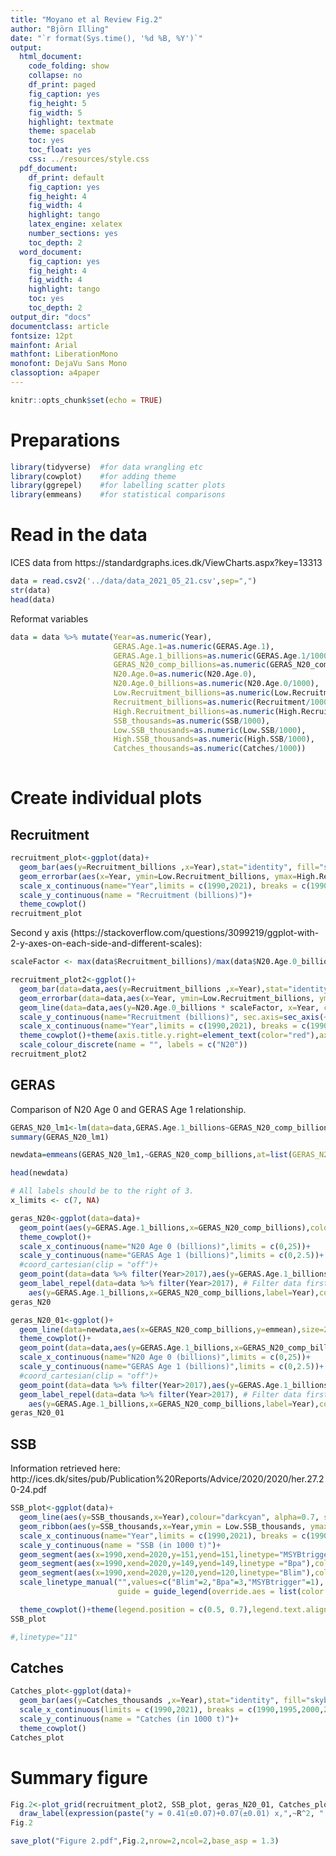 ```yaml
---
title: "Moyano et al Review Fig.2"
author: "Björn Illing"
date: "`r format(Sys.time(), '%d %B, %Y')`"
output:
  html_document:
    code_folding: show
    collapse: no
    df_print: paged
    fig_caption: yes
    fig_height: 5
    fig_width: 5
    highlight: textmate
    theme: spacelab
    toc: yes
    toc_float: yes
    css: ../resources/style.css
  pdf_document:
    df_print: default
    fig_caption: yes
    fig_height: 4
    fig_width: 4
    highlight: tango
    latex_engine: xelatex
    number_sections: yes
    toc_depth: 2
  word_document:
    fig_caption: yes
    fig_height: 4
    fig_width: 4
    highlight: tango
    toc: yes
    toc_depth: 2
output_dir: "docs"
documentclass: article
fontsize: 12pt
mainfont: Arial
mathfont: LiberationMono
monofont: DejaVu Sans Mono
classoption: a4paper
---
```


```r
knitr::opts_chunk$set(echo = TRUE)
```

# Preparations

```r
library(tidyverse)  #for data wrangling etc
library(cowplot)    #for adding theme
library(ggrepel)    #for labelling scatter plots
library(emmeans)    #for statistical comparisons
```

# Read in the data

ICES data from https://standardgraphs.ices.dk/ViewCharts.aspx?key=13313
 

```r
data = read.csv2('../data/data_2021_05_21.csv',sep=",")
str(data)
head(data)
```

Reformat variables

```r
data = data %>% mutate(Year=as.numeric(Year),
                       GERAS.Age.1=as.numeric(GERAS.Age.1),
                       GERAS.Age.1_billions=as.numeric(GERAS.Age.1/1000),
                       GERAS_N20_comp_billions=as.numeric(GERAS_N20_comp/1000),
                       N20.Age.0=as.numeric(N20.Age.0),
                       N20.Age.0_billions=as.numeric(N20.Age.0/1000),
                       Low.Recruitment_billions=as.numeric(Low.Recruitment/1000000),
                       Recruitment_billions=as.numeric(Recruitment/1000000),
                       High.Recruitment_billions=as.numeric(High.Recruitment/1000000),
                       SSB_thousands=as.numeric(SSB/1000),
                       Low.SSB_thousands=as.numeric(Low.SSB/1000),
                       High.SSB_thousands=as.numeric(High.SSB/1000),
                       Catches_thousands=as.numeric(Catches/1000))
                       
```

# Create individual plots

## Recruitment

```r
recruitment_plot<-ggplot(data)+
  geom_bar(aes(y=Recruitment_billions ,x=Year),stat="identity", fill="skyblue", alpha=0.7, width = 0.7)+
  geom_errorbar(aes(x=Year, ymin=Low.Recruitment_billions, ymax=High.Recruitment_billions), width=0.4, colour="#FFAE42", alpha=1, size=0.7)+
  scale_x_continuous(name="Year",limits = c(1990,2021), breaks = c(1990,1995,2000,2005,2010,2015,2020))+
  scale_y_continuous(name = "Recruitment (billions)")+
  theme_cowplot()
recruitment_plot
```


Second y axis (https://stackoverflow.com/questions/3099219/ggplot-with-2-y-axes-on-each-side-and-different-scales):


```r
scaleFactor <- max(data$Recruitment_billions)/max(data$N20.Age.0_billions)
```

```r
recruitment_plot2<-ggplot()+
  geom_bar(data=data,aes(y=Recruitment_billions ,x=Year),stat="identity", fill="skyblue", alpha=0.5, width = 0.7)+
  geom_errorbar(data=data,aes(x=Year, ymin=Low.Recruitment_billions, ymax=High.Recruitment_billions), width=0.4, colour="skyblue", alpha=1, size=0.7)+
  geom_line(data=data,aes(y=N20.Age.0_billions * scaleFactor, x=Year, colour="red"), size=0.7)+
  scale_y_continuous(name="Recruitment (billions)", sec.axis=sec_axis(~./scaleFactor, name="N20 (billions)"))+
  scale_x_continuous(name="Year",limits = c(1990,2021), breaks = c(1990,1995,2000,2005,2010,2015,2020))+
  theme_cowplot()+theme(axis.title.y.right=element_text(color="red"),axis.text.y.right=element_text(color="red"), legend.position = c(0.5, 0.7))+
  scale_colour_discrete(name = "", labels = c("N20"))
recruitment_plot2
```

## GERAS

Comparison of N20 Age 0 and GERAS Age 1 relationship.

```r
GERAS_N20_lm1<-lm(data=data,GERAS.Age.1_billions~GERAS_N20_comp_billions)
summary(GERAS_N20_lm1)
```
```r
newdata=emmeans(GERAS_N20_lm1,~GERAS_N20_comp_billions,at=list(GERAS_N20_comp_billions=seq(min(data$GERAS_N20_comp_billions,na.rm = T),max(data$GERAS_N20_comp_billions,na.rm = T),len=100))) %>% as.data.frame

head(newdata)
```


```r
# All labels should be to the right of 3.
x_limits <- c(7, NA)

geras_N20<-ggplot(data=data)+
  geom_point(aes(y=GERAS.Age.1_billions,x=GERAS_N20_comp_billions),colour="skyblue", alpha=1, size=3)+
  theme_cowplot()+
  scale_x_continuous(name="N20 Age 0 (billions)",limits = c(0,25))+
  scale_y_continuous(name="GERAS Age 1 (billions)",limits = c(0,2.5))+
  #coord_cartesian(clip = "off")+
  geom_point(data=data %>% filter(Year>2017),aes(y=GERAS.Age.1_billions,x=GERAS_N20_comp_billions),colour="red", alpha=1, size=3)+
  geom_label_repel(data=data %>% filter(Year>2017), # Filter data first
    aes(y=GERAS.Age.1_billions,x=GERAS_N20_comp_billions,label=Year),colour="red",alpha=1,box.padding   = 0.35, point.padding = 0.1,segment.color = 'red',min.segment.length = 0, size = 3.5,xlim  = x_limits) #fill = "white", xlim = c(-Inf, Inf), ylim = c(-Inf, Inf)
geras_N20
```

```r
geras_N20_01<-ggplot()+
  geom_line(data=newdata,aes(x=GERAS_N20_comp_billions,y=emmean),size=2,colour="skyblue",alpha=0.7)+geom_ribbon(data=newdata,aes(x=GERAS_N20_comp_billions,y=emmean,ymin=lower.CL,ymax=upper.CL),alpha=0.3, fill="skyblue")+
  theme_cowplot()+
  geom_point(data=data,aes(y=GERAS.Age.1_billions,x=GERAS_N20_comp_billions),colour="skyblue", alpha=1, size=3)+
  scale_x_continuous(name="N20 Age 0 (billions)",limits = c(0,25))+
  scale_y_continuous(name="GERAS Age 1 (billions)",limits = c(0,2.5))+
  #coord_cartesian(clip = "off")+
  geom_point(data=data %>% filter(Year>2017),aes(y=GERAS.Age.1_billions,x=GERAS_N20_comp_billions),colour="red", alpha=1, size=3)+
  geom_label_repel(data=data %>% filter(Year>2017), # Filter data first
    aes(y=GERAS.Age.1_billions,x=GERAS_N20_comp_billions,label=Year),colour="red",alpha=1,box.padding   = 0.35, point.padding = 0.1,segment.color = 'red',min.segment.length = 0, size = 3.5,xlim  = x_limits) #fill = "white", xlim = c(-Inf, Inf), ylim = c(-Inf, Inf)
geras_N20_01
```


## SSB

Information retrieved here: http://ices.dk/sites/pub/Publication%20Reports/Advice/2020/2020/her.27.20-24.pdf

```r
SSB_plot<-ggplot(data)+
  geom_line(aes(y=SSB_thousands,x=Year),colour="darkcyan", alpha=0.7, size=1.3)+
  geom_ribbon(aes(y=SSB_thousands,x=Year,ymin = Low.SSB_thousands, ymax = High.SSB_thousands), fill = "darkcyan", alpha=0.4)+
  scale_x_continuous(name="Year",limits = c(1990,2021), breaks = c(1990,1995,2000,2005,2010,2015,2020))+
  scale_y_continuous(name = "SSB (in 1000 t)")+
  geom_segment(aes(x=1990,xend=2020,y=151,yend=151,linetype="MSYBtrigger"),colour="red",size=1.3)+
  geom_segment(aes(x=1990,xend=2020,y=149,yend=149,linetype ="Bpa"),colour="black" ,size=1.3)+
  geom_segment(aes(x=1990,xend=2020,y=120,yend=120,linetype="Blim"),colour="blue",size=1.3)+
  scale_linetype_manual("",values=c("Blim"=2,"Bpa"=3,"MSYBtrigger"=1), labels=c(expression(B[lim]),expression(B[pa]),expression(MSYB[trigger])),
                        guide = guide_legend(override.aes = list(color = c("blue", "black","red"))))+

  theme_cowplot()+theme(legend.position = c(0.5, 0.7),legend.text.align = 0)
SSB_plot

#,linetype="11"
```

## Catches

```r
Catches_plot<-ggplot(data)+
  geom_bar(aes(y=Catches_thousands ,x=Year),stat="identity", fill="skyblue", alpha=0.7, width = 0.7)+
  scale_x_continuous(limits = c(1990,2021), breaks = c(1990,1995,2000,2005,2010,2015,2020))+
  scale_y_continuous(name = "Catches (in 1000 t)")+
  theme_cowplot()
Catches_plot
```

# Summary figure

```r
Fig.2<-plot_grid(recruitment_plot2, SSB_plot, geras_N20_01, Catches_plot,labels = c('A', 'B','C','D'), ncol = 2,nrow=2, align = "hv")+
  draw_label(expression(paste("y = 0.41(±0.07)+0.07(±0.01) x,",~R^2, " = 0.73,",~p<"0.001", sep="")),size=10,vjust=3,hjust=1.25)
Fig.2

```

```r
save_plot("Figure 2.pdf",Fig.2,nrow=2,ncol=2,base_asp = 1.3)
```

